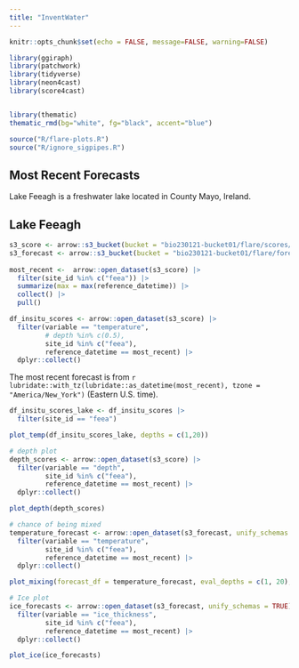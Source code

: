 ```yaml
---
title: "InventWater"
---
```


```r
knitr::opts_chunk$set(echo = FALSE, message=FALSE, warning=FALSE)
```

```r
library(ggiraph)
library(patchwork)
library(tidyverse)
library(neon4cast)
library(score4cast)


library(thematic)
thematic_rmd(bg="white", fg="black", accent="blue")

source("R/flare-plots.R")
source("R/ignore_sigpipes.R")
```

## Most Recent Forecasts

Lake Feeagh is a freshwater lake located in County Mayo, Ireland.

::: panel-tabset
## Lake Feeagh

```r
s3_score <- arrow::s3_bucket(bucket = "bio230121-bucket01/flare/scores/parquet", endpoint_override = "renc.osn.xsede.org", anonymous = TRUE)
s3_forecast <- arrow::s3_bucket(bucket = "bio230121-bucket01/flare/forecasts/parquet", endpoint_override = "renc.osn.xsede.org", anonymous = TRUE)
  
most_recent <-  arrow::open_dataset(s3_score) |> 
  filter(site_id %in% c("feea")) |> 
  summarize(max = max(reference_datetime)) |> 
  collect() |> 
  pull()

df_insitu_scores <- arrow::open_dataset(s3_score) |>
  filter(variable == "temperature",
         # depth %in% c(0.5),
         site_id %in% c("feea"),
         reference_datetime == most_recent) |>
  dplyr::collect()
```

The most recent forecast is from `r lubridate::with_tz(lubridate::as_datetime(most_recent), tzone = "America/New_York")` (Eastern U.S. time).

```r
df_insitu_scores_lake <- df_insitu_scores |> 
  filter(site_id == "feea")

plot_temp(df_insitu_scores_lake, depths = c(1,20)) 
```

```r
# depth plot
depth_scores <- arrow::open_dataset(s3_score) |> 
  filter(variable == "depth",
         site_id %in% c("feea"),
         reference_datetime == most_recent) |> 
  dplyr::collect()

plot_depth(depth_scores) 
```

```r
# chance of being mixed
temperature_forecast <- arrow::open_dataset(s3_forecast, unify_schemas = FALSE) |> 
  filter(variable == "temperature",
         site_id %in% c("feea"),
         reference_datetime == most_recent) |> 
  dplyr::collect() 

plot_mixing(forecast_df = temperature_forecast, eval_depths = c(1, 20), use_density = T, threshold = 0.1)

```

```r
# Ice plot
ice_forecasts <- arrow::open_dataset(s3_forecast, unify_schemas = TRUE) |> 
  filter(variable == "ice_thickness",
         site_id %in% c("feea"),
         reference_datetime == most_recent) |> 
  dplyr::collect()

plot_ice(ice_forecasts)
```
:::
